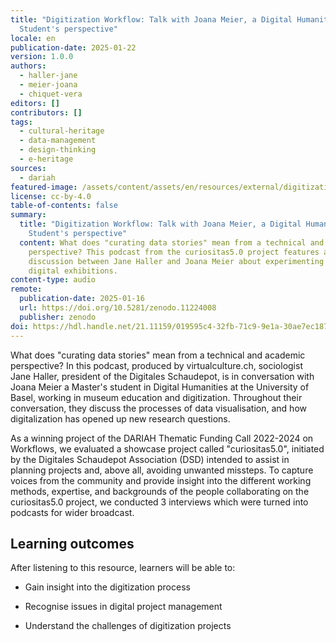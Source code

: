 ```yaml
---
title: "Digitization Workflow: Talk with Joana Meier, a Digital Humanities
  Student's perspective"
locale: en
publication-date: 2025-01-22
version: 1.0.0
authors:
  - haller-jane
  - meier-joana
  - chiquet-vera
editors: []
contributors: []
tags:
  - cultural-heritage
  - data-management
  - design-thinking
  - e-heritage
sources:
  - dariah
featured-image: /assets/content/assets/en/resources/external/digitization-workflow-talk-with-joana-meier/featured-image.jpg
license: cc-by-4.0
table-of-contents: false
summary:
  title: "Digitization Workflow: Talk with Joana Meier, a Digital Humanities
    Student's perspective"
  content: What does "curating data stories" mean from a technical and academic
    perspective? This podcast from the curiositas5.0 project features a
    discussion between Jane Haller and Joana Meier about experimenting with
    digital exhibitions.
content-type: audio
remote:
  publication-date: 2025-01-16
  url: https://doi.org/10.5281/zenodo.11224008
  publisher: zenodo
doi: https://hdl.handle.net/21.11159/019595c4-32fb-71c9-9e1a-30ae7ec1877f
---
```

What does "curating data stories" mean from a technical and academic perspective?  In this podcast, produced by virtualculture.ch, sociologist Jane Haller, president of the Digitales Schaudepot, is in conversation with Joana Meier a Master's student in Digital Humanities at the University of Basel, working in museum education and digitization.  Throughout their conversation, they discuss the processes of data visualisation, and how digitalization has opened up new research questions.

As a winning project of the DARIAH Thematic Funding Call 2022-2024 on Workflows, we evaluated a showcase project called "curiositas5.0", initiated by the Digitales Schaudepot Association (DSD) intended to assist in planning projects and, above all, avoiding unwanted missteps. To capture voices from the community and provide insight into the different working methods, expertise, and backgrounds of the people collaborating on the curiositas5.0 project, we conducted 3 interviews which were turned into podcasts for wider broadcast.

## Learning outcomes

After listening to this resource, learners will be able to:

* Gain insight into the digitization process
* Recognise issues in digital project management
* Understand the challenges of digitization projects

  <ExternalResource title="Interested in learning more?" subtitle="Digitization Worksflow: A Digital Humanities Student's Perspective (Spotify)" url="https://open.spotify.com/episode/78t8GeaTAAvXepugPszryZ?si=Mix9VYAuQsWHV0pYMSdMRA" />
